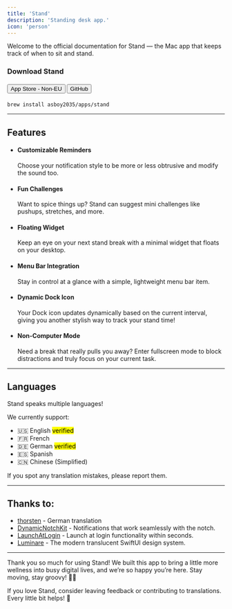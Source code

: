 ```yaml
---
title: 'Stand'
description: 'Standing desk app.'
icon: 'person'
---
```

Welcome to the official documentation for Stand — the Mac app that keeps track of when to sit and stand.

### Download Stand
#### [<button class="borderedButton">App Store - Non-EU</button>](https://apps.apple.com/us/app/stand-standing-desk-app/id6741711329?mt=12) [<button class="borderedButton">GitHub</button>](https://github.com/asboy2035/Stand/releases)
```bash
brew install asboy2035/apps/stand
```

---

## Features
- #### Customizable Reminders
  Choose your notification style to be more or less obtrusive and modify the sound too.
- #### Fun Challenges
  Want to spice things up? Stand can suggest mini challenges like pushups, stretches, and more.
- #### Floating Widget
  Keep an eye on your next stand break with a minimal widget that floats on your desktop.
- #### Menu Bar Integration
  Stay in control at a glance with a simple, lightweight menu bar item.
- #### Dynamic Dock Icon
  Your Dock icon updates dynamically based on the current interval, giving you another stylish way to track your stand time!
- #### Non-Computer Mode
  Need a break that really pulls you away? Enter fullscreen mode to block distractions and truly focus on your current task.

---

## Languages
Stand speaks multiple languages!

We currently support:
- 🇺🇸 English <mark class="okie">verified</mark>
- 🇫🇷 French
- 🇩🇪 German <mark class="okie">verified</mark>
- 🇪🇸 Spanish
- 🇨🇳 Chinese (Simplified)

If you spot any translation mistakes, please report them.

---

## Thanks to:
- [thorsten](https://github.com/thorsten) - German translation
- [DynamicNotchKit](https://github.com/MrKai77/DynamicNotchKit) - Notifications that work seamlessly with the notch.
- [LaunchAtLogin](https://github.com/sindresorhus/LaunchAtLogin-Modern) - Launch at login functionality within seconds.
- [Luminare](https://github.com/MrKai77/Luminare) - The modern translucent SwiftUI design system.

---

Thank you so much for using Stand!
We built this app to bring a little more wellness into busy digital lives, and we’re so happy you’re here. Stay moving, stay groovy! 🕺✨

If you love Stand, consider leaving feedback or contributing to translations. Every little bit helps! 🌟
